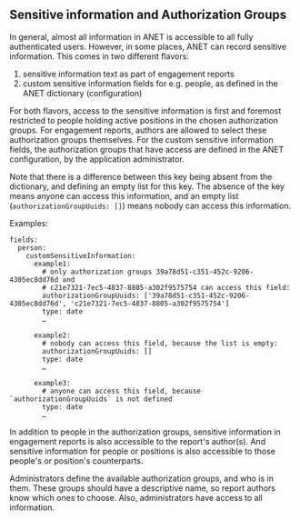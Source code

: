 
<Meta title="0. ANET Stories/Sensitive information and Authorization Groups" />

## Sensitive information and Authorization Groups

In general, almost all information in ANET is accessible to all fully authenticated users. However,
in some places, ANET can record sensitive information. This comes in two different flavors:

1. sensitive information text as part of engagement reports
1. custom sensitive information fields for e.g. people, as defined in the ANET dictionary
   (configuration)

For both flavors, access to the sensitive information is first and foremost restricted to people
holding active positions in the chosen authorization groups. For engagement reports, authors are
allowed to select these authorization groups themselves. For the custom sensitive information
fields, the authorization groups that have access are defined in the ANET configuration, by the
application administrator.

Note that there is a difference between this key being absent from the dictionary, and defining an
empty list for this key. The absence of the key means anyone can access this information, and an
empty list (`authorizationGroupUuids: []`) means nobody can access this information.

Examples:

```
fields:
  person:
    customSensitiveInformation:
      example1:
        # only authorization groups 39a78d51-c351-452c-9206-4305ec8dd76d and
        # c21e7321-7ec5-4837-8805-a302f9575754 can access this field:
        authorizationGroupUuids: ['39a78d51-c351-452c-9206-4305ec8dd76d', 'c21e7321-7ec5-4837-8805-a302f9575754']
        type: date
        …

      example2:
        # nobody can access this field, because the list is empty:
        authorizationGroupUuids: []
        type: date
        …

      example3:
        # anyone can access this field, because `authorizationGroupUuids` is not defined
        type: date
        …
```

In addition to people in the authorization groups, sensitive information in engagement reports is
also accessible to the report's author(s). And sensitive information for people or positions is also
accessible to those people's or position's counterparts.

Administrators define the available authorization groups, and who is in them. These groups should
have a descriptive name, so report authors know which ones to choose. Also, administrators have
access to all information.

